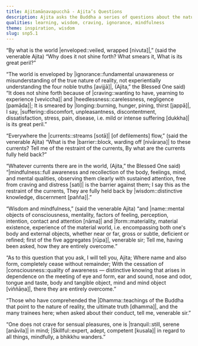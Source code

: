 ```yaml
---
title: Ajitamāṇavapucchā - Ajita’s Questions
description: Ajita asks the Buddha a series of questions about the nature of the world, the currents of defilements, how to overcome name and form and the conduct of those who have comprehended the Dhamma.
qualities: learning, wisdom, craving, ignorance, mindfulness
theme: inspiration, wisdom
slug: snp5.1
---
```


“By what is the world |enveloped::veiled, wrapped [nivuta]|,”
(said the venerable Ajita)
“Why does it not shine forth?
What smears it,
What is its great peril?”

“The world is enveloped by |ignorance::fundamental unawareness or misunderstanding of the true nature of reality, not experientially understanding the four noble truths [avijjā]|,
(Ajita,” the Blessed One said)
“It does not shine forth because of |craving::wanting to have, yearning to experience [veviccha]| and |heedlessness::carelessness, negligence [pamāda]|;
It is smeared by |longing::burning, hunger, pining, thirst [jappā]|, I say,
|suffering::discomfort, unpleasantness, discontentment, dissatisfaction, stress, pain, disease, i.e. mild or intense suffering [dukkha]| is its great peril.”

“Everywhere the |currents::streams [sotā]| [of defilements] flow,”
(said the venerable Ajita)
“What is the |barrier::block, warding off [nivāraṇa]| to these currents?
Tell me of the restraint of the currents,
By what are the currents fully held back?”

“Whatever currents there are in the world,
(Ajita,” the Blessed One said)
“|mindfulness::full awareness and recollection of the body, feelings, mind, and mental qualities, observing them clearly with sustained attention, free from craving and distress [sati]| is the barrier against them;
I say this as the restraint of the currents,
They are fully held back by |wisdom::distinctive knowledge, discernment [pañña]|.”

“Wisdom and mindfulness,”
(said the venerable Ajita)
“and |name::mental objects of consciousness, mentality, factors of feeling, perception, intention, contact and attention [nāma]| and |form::materiality, material existence, experience of the material world, i.e. encompassing both one's body and external objects, whether near or far, gross or subtle, deficient or refined; first of the five aggregates [rūpa]|, venerable sir;
Tell me, having been asked, how
they are entirely overcome.”

“As to this question that you ask,
I will tell you, Ajita;
Where name and also form,
completely cease without remainder;
With the cessation of |consciousness::quality of awareness — distinctive knowing that arises in dependence on the meeting of eye and form, ear and sound, nose and odor, tongue and taste, body and tangible object, mind and mind object [viññāṇa]|,
there they are entirely overcome.”

“Those who have comprehended the |Dhamma::teachings of the Buddha that point to the nature of reality, the ultimate truth [dhamma]|,
and the many trainees here;
when asked about their conduct,
tell me, venerable sir.”

“One does not crave for sensual pleasures,
one is |tranquil::still, serene [anāvila]| in mind;
|Skillful::expert, adept, competent [kusala]| in regard to all things,
mindfully, a bhikkhu wanders.”
